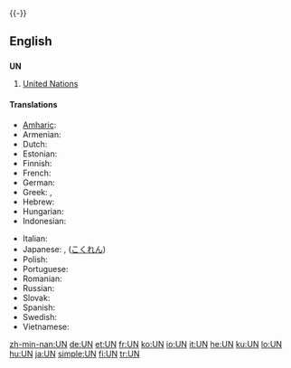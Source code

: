 {{wikipedia | un (disambiguation)}}
{{-}}
{{also|un|un-|-un-|ün|ún}}
==English==

==={{initialism}}===
'''UN'''

# [[United Nations]]

====Translations====
{{trans-top|United Nations}}
* [[Amharic]]: {{t|am|ተመድ|xs=Amharic}}
* Armenian: {{t-|hy|ՄԱԿ|tr=MAK|sc=Armn|xs=Armenian}}
* Dutch: {{t-|nl|VN}}
* Estonian: {{t|et|ÜRO}}
* Finnish: {{t+|fi|YK}}
* French: {{t+|fr|ONU}}
* German: {{t+|de|UNO}}
* Greek: {{t+|el|ΟΗΕ|sc=Grek}}, {{t-|el|ΗE|sc=Grek}}
* Hebrew: {{t|he|או"ם|sc=Hebr}}
* Hungarian: {{t|hu|ENSZ}}
* Indonesian: {{t-|id|PBB|xs=Indonesian}}
{{trans-mid}}
* Italian: {{t+|it|ONU}}
* Japanese: {{t+|ja|UN}}, {{t+|ja|国連|tr=Kokuren|sc=Jpan}} ([[こくれん]])
* Polish: {{t|pl|ONZ}}
* Portuguese: {{t+|pt|ONU}}
* Romanian: {{t-|ro|ONU}}
* Russian: {{t+|ru|ООН|sc=Cyrl}}
* Slovak: {{t|sk|OSN}}
* Spanish: {{t+|es|ONU}}
* Swedish: {{t+|sv|FN}}
* Vietnamese: {{t|vi|LHQ|xs=Vietnamese}}
{{trans-bottom}}

[[zh-min-nan:UN]]
[[de:UN]]
[[et:UN]]
[[fr:UN]]
[[ko:UN]]
[[io:UN]]
[[it:UN]]
[[he:UN]]
[[ku:UN]]
[[lo:UN]]
[[hu:UN]]
[[ja:UN]]
[[simple:UN]]
[[fi:UN]]
[[tr:UN]]